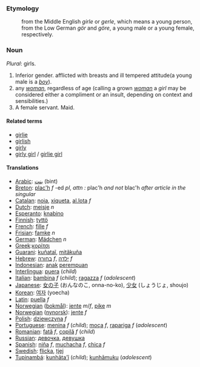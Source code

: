 ===Etymology===
:from the Middle English ''girle'' or ''gerle'', which means a young person, from the Low German ''gör'' and ''göre'', a young male or a young female, respectively.

===Noun===
''Plural'': girls.
#Inferior gender. afflicted with breasts and ill tempered attitude(a young male is a ''[[boy]]'').
#any ''[[woman]]'', regardless of age (calling a grown ''[[woman]]'' a ''girl'' may be considered either  a compliment or an insult, depending on context and sensibilities.)
#A female servant.  Maid.

====Related terms====
*[[girlie]]
*[[girlish]]
*[[girly]]
*[[girly girl]] / [[girlie girl]]

====Translations====
*[[Arabic]]: [[بنت]] (bint)
*[[Breton]]: [[plac'h]] ''f'' -ed ''pl'', ''attn :'' plac'h ''and not'' blac'h ''after article in the singular''
*[[Catalan]]: [[noia]], [[xiqueta]], [[al.lota]] ''f''
*[[Dutch]]: [[meisje]] ''n''
*[[Esperanto]]: [[knabino]]
*[[Finnish]]: [[tyttö]]
*[[French]]: [[fille]] ''f''
*[[Frisian]]: [[famke]] ''n''
*[[German]]: [[Mädchen]] ''n''
*[[Greek]]:[[κορίτσι]]
*[[Guarani]]: [[kuñataĩ]], [[mitãkuña]]
*[[Hebrew]]: [[בחורה]] ''f'', [[ילדה]] ''f''
*[[Indonesian]]: [[anak]] [[perempuan]]
*[[Interlingua]]: [[puera]] (''child'')
*[[Italian]]: [[bambina]] ''f'' (''child''); [[ragazza]] ''f'' (''adolescent'')
*[[Japanese]]: [[女の子]] (おんなのこ, onna-no-ko), [[少女]] (しょうじょ, shoujo)
*[[Korean]]: [[여자]] (yoecha)
*[[Latin]]: [[puella]] ''f''
*[[Norwegian]] ([[bokmål]]): [[jente]] ''m''/''f'', [[pike]] ''m''
*[[Norwegian]] ([[nynorsk]]): [[jente]] ''f''
*[[Polish]]: [[dziewczyna]] ''f''
*[[Portuguese]]: [[menina]] ''f'' (''child''); [[moça]] ''f'', [[rapariga]] ''f'' (''adolescent'')
*[[Romanian]]: [[fată]] ''f'', [[copilă]] ''f'' (''child'')
*[[Russian]]: [[девочка]], [[девушка]]
*[[Spanish]]: [[niña]] ''f'', [[muchacha]] ''f'', [[chica]] ''f''
*[[Swedish]]: [[flicka]], [[tjej]]
*[[Tupinambá]]: [[kunhãta'ĩ]] (''child''); [[kunhãmuku]] (''adolescent'')